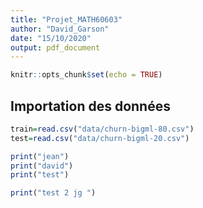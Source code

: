 ```yaml
---
title: "Projet_MATH60603"
author: "David_Garson"
date: "15/10/2020"
output: pdf_document
---
```


```r
knitr::opts_chunk$set(echo = TRUE)
```

## Importation des données

```r
train=read.csv("data/churn-bigml-80.csv")
test=read.csv("data/churn-bigml-20.csv")

print("jean")
print("david")
print("test")

print("test 2 jg ")


```

